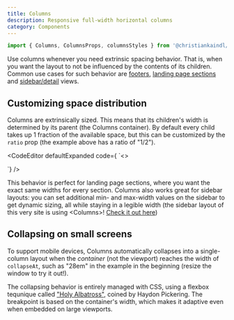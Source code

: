 ```yaml
---
title: Columns
description: Responsive full-width horizontal columns
category: Components
---
```



```js
import { Columns, ColumnsProps, columnsStyles } from '@christiankaindl/lyts'
```

Use columns whenever you need extrinsic spacing behavior. That is, when you want the layout to not be influenced by the contents of its children. Common use cases for such behavior are [footers](/examples/footer), [landing page sections](/examples/landing-page-section) and [sidebar/detail](/examples/sidebar-details) views.

## Customizing space distribution

Columns are extrinsically sized. This means that its children's width is determined by its parent (the Columns container). By default every child takes up 1 fraction of the available space, but this can be customized by the `ratio` prop (the example above has a ratio of "1/2").

<CodeEditor
  defaultExpanded
  code={
`<>
<Columns ratio='1/3/1'>
  <Box />
  <Box />
  <Box />
</Columns>

<Columns ratio='1/2'>
  <Box />
  <Box />
</Columns>
</>`}
/>

This behavior is perfect for landing page sections, where you want the exact same widths for every section. Columns also works great for sidebar layouts: you can set additional min- and max-width values on the sidebar to get dynamic sizing, all while staying in a legible width (the sidebar layout of this very site is using \<Columns>! [Check it out here](https://github.com/christiankaindl/LYTS-website/blob/main/components/SidebarLayout/SidebarLayout.tsx))

## Collapsing on small screens

To support mobile devices, Columns automatically collapses into a single-column layout when the *container* (not the viewport) reaches the width of `collapseAt`, such as "28em" in the example in the beginning (resize the window to try it out!).

The collapsing behavior is entirely managed with CSS, using a flexbox tequnique called ["Holy Albatross"](https://heydonworks.com/article/the-flexbox-holy-albatross-reincarnated/), coined by Haydon Pickering. The breakpoint is based on the container's width, which makes it adaptive even when embedded on large viewports.
